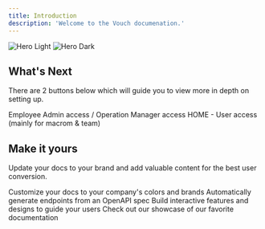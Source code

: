 ```yaml
---
title: Introduction
description: 'Welcome to the Vouch documenation.'
---
```


<img
  className="block dark:hidden"
  src="/images/hero-light.svg"
  alt="Hero Light"
/>
<img
  className="hidden dark:block"
  src="/images/hero-dark.svg"
  alt="Hero Dark"
/>

## What's Next

There are 2 buttons below which will guide you to view more in depth on setting up.

<CardGroup cols={2}>
  <Card
    title="User Admin Access"
    icon="pen-to-square"
    href="https://vouch.mintlify.app/quickstart"
  >
    Employee Admin access / Operation Manager access
  </Card>
  <Card
    title="HOME User Access"
    icon="image"
    href="https://vouch.mintlify.app/development"
  >
    HOME - User access (mainly for macrom & team)
  </Card>
</CardGroup>

## Make it yours

Update your docs to your brand and add valuable content for the best user conversion.

<CardGroup cols={2}>
  <Card
    title="Customize Style"
    icon="palette"
    href="https://mintlify.com/docs/settings/global"
  >
    Customize your docs to your company's colors and brands
  </Card>
  <Card
    title="Reference APIs"
    icon="code"
    href="https://mintlify.com/docs/api-playground/openapi"
  >
    Automatically generate endpoints from an OpenAPI spec
  </Card>
  <Card
    title="Add Components"
    icon="screwdriver-wrench"
    href="https://mintlify.com/docs/components/accordion"
  >
    Build interactive features and designs to guide your users
  </Card>
  <Card
    title="Get Inspiration"
    icon="stars"
    href="https://mintlify.com/customers"
  >
    Check out our showcase of our favorite documentation
  </Card>
</CardGroup>
